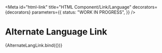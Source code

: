 <!-- @license CC0-1.0 -->


<Meta
  id="html-link"
  title="HTML Component/Link/Language"
  decorators={decorators}
  parameters={{
    status: "WORK IN PROGRESS",
  }}
/>

# Alternate Language Link

<Canvas>
  <Story
    name="Alternate"
    args={{
      alternate: true,
      hreflang: "en",
      lang: "en",
      textContent: "EN",
      title: "This page in English",
    }}
  >
    {AlternateLangLink.bind({})}
  </Story>
</Canvas>
